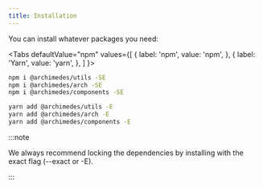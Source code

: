 ```yaml
---
title: Installation
---
```



You can install whatever packages you need:

<Tabs
  defaultValue="npm"
  values={[
    { label: 'npm', value: 'npm', },
    { label: 'Yarn', value: 'yarn', },
  ]
}>
<TabItem value="npm">

```bash
npm i @archimedes/utils -SE
npm i @archimedes/arch -SE
npm i @archimedes/components -SE
```

</TabItem>
<TabItem value="yarn">

```bash
yarn add @archimedes/utils -E
yarn add @archimedes/arch -E
yarn add @archimedes/components -E
```

</TabItem>
</Tabs>

:::note

We always recommend locking the dependencies by installing with the exact flag (--exact or -E).

:::
